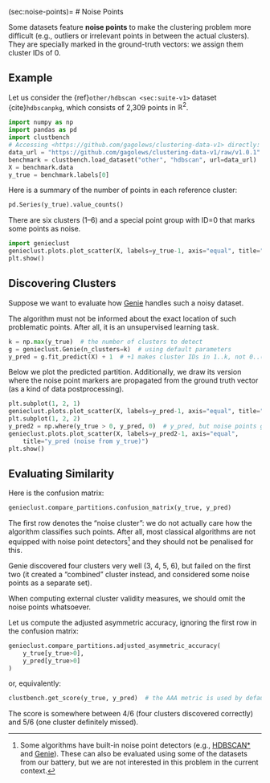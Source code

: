 (sec:noise-points)=
# Noise Points


Some datasets feature **noise points**
to make the clustering problem more difficult
(e.g., outliers or irrelevant points in between the actual clusters).
They are specially marked in the ground-truth vectors:
we assign them cluster IDs of 0.


## Example

Let us consider the {ref}`other/hdbscan <sec:suite-v1>` dataset
{cite}`hdbscanpkg`, which consists of 2,309 points in $\mathbb{R}^2$.

```python
import numpy as np
import pandas as pd
import clustbench
# Accessing <https://github.com/gagolews/clustering-data-v1> directly:
data_url = "https://github.com/gagolews/clustering-data-v1/raw/v1.0.1"
benchmark = clustbench.load_dataset("other", "hdbscan", url=data_url)
X = benchmark.data
y_true = benchmark.labels[0]
```

Here is a summary of the number of points in each reference cluster:

```python
pd.Series(y_true).value_counts()
```

There are six clusters (1–6) and a special point group with ID=0
that marks some points as noise.

```python
import genieclust
genieclust.plots.plot_scatter(X, labels=y_true-1, axis="equal", title="y_true")
plt.show()
```

## Discovering Clusters

Suppose we want to evaluate how [Genie](https://genieclust.gagolewski.com)
handles such a noisy dataset.

::::{important}
The algorithm must
not be informed about the exact location of such problematic points.
After all, it is an unsupervised learning task.
::::


```python
k = np.max(y_true)  # the number of clusters to detect
g = genieclust.Genie(n_clusters=k)  # using default parameters
y_pred = g.fit_predict(X) + 1  # +1 makes cluster IDs in 1..k, not 0..(k-1)
```

Below we plot the predicted partition.
Additionally, we draw its version where the
noise point markers are propagated from the ground truth vector
(as a kind of data postprocessing).


```python
plt.subplot(1, 2, 1)
genieclust.plots.plot_scatter(X, labels=y_pred-1, axis="equal", title="y_pred")
plt.subplot(1, 2, 2)
y_pred2 = np.where(y_true > 0, y_pred, 0)  # y_pred, but noise points get ID=0
genieclust.plots.plot_scatter(X, labels=y_pred2-1, axis="equal",
    title="y_pred (noise from y_true)")
plt.show()
```


## Evaluating Similarity

Here is the confusion matrix:

```python
genieclust.compare_partitions.confusion_matrix(y_true, y_pred)
```

The first row denotes the "noise cluster": we do not actually
care how the algorithm classifies such points. After all, most classical
algorithms are not equipped with noise point detectors[^footnoisedetect]
and they should not be penalised for this.

Genie discovered four clusters very well (3, 4, 5, 6),
but failed on the first two (it created a "combined" cluster instead,
and considered some noise points as a separate set).


::::{important}
When computing external cluster validity measures,
we should omit the noise points whatsoever.
::::


Let us compute the adjusted asymmetric accuracy,
ignoring the first row in the confusion matrix:

```python
genieclust.compare_partitions.adjusted_asymmetric_accuracy(
    y_true[y_true>0],
    y_pred[y_true>0]
)
```

or, equivalently:

```python
clustbench.get_score(y_true, y_pred)  # the AAA metric is used by default
```

The score is somewhere between 4/6 (four clusters discovered correctly)
and 5/6 (one cluster definitely missed).





[^footnoisedetect]: Some algorithms have built-in noise point detectors
    (e.g., [HDBSCAN\*](https://hdbscan.readthedocs.io/en/latest/)
    and [Genie](https://genieclust.gagolewski.com)).
    These can also be evaluated using some of the datasets from our battery,
    but we are not interested in this problem in the current context.
